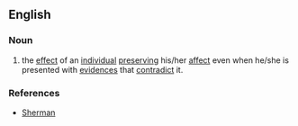 ==English==

===Noun===
{{en-noun|-}}

# {{lb|en|psychology}} the [[effect]] of an [[individual]] [[preserving]] his/her [[affect]] even when he/she is presented with [[evidence]]s that [[contradict]] it.

===References===
* [https://web.archive.org/web/20080422063706/http://psp.sagepub.com/cgi/content/abstract/28/2/224 Sherman]